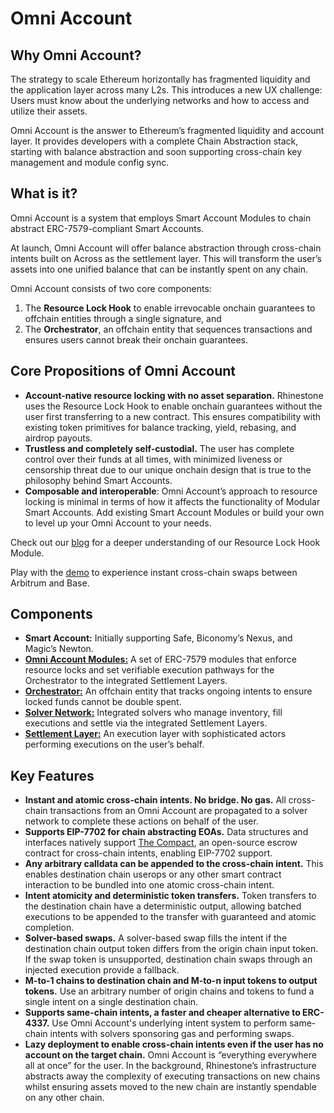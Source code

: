 
# Omni Account

## Why Omni Account?

The strategy to scale Ethereum horizontally has fragmented liquidity and the application layer across many L2s. This introduces a new UX challenge: Users must know about the underlying networks and how to access and utilize their assets.

Omni Account is the answer to Ethereum’s fragmented liquidity and account layer. It provides developers with a complete Chain Abstraction stack, starting with balance abstraction and soon supporting cross-chain key management and module config sync.  

## What is it?

Omni Account is a system that employs Smart Account Modules to chain abstract ERC-7579-compliant Smart Accounts. 

At launch, Omni Account will offer balance abstraction through cross-chain intents built on Across as the settlement layer. This will transform the user’s assets into one unified balance that can be instantly spent on any chain. 

Omni Account consists of two core components: 

1) The **Resource Lock Hook** to enable irrevocable onchain guarantees to offchain entities through a single signature, and 
2) The **Orchestrator**, an offchain entity that sequences transactions and ensures users cannot break their onchain guarantees.

<div className="my-8">
  <OmniAccount2 width={1000} height={400} />
</div>

## Core Propositions of Omni Account

- **Account-native resource locking with no asset separation.** Rhinestone uses the Resource Lock Hook to enable onchain guarantees without the user first transferring to a new contract. This ensures compatibility with existing token primitives for balance tracking, yield, rebasing, and airdrop payouts.
- **Trustless and completely self-custodial.** The user has complete control over their funds at all times, with minimized liveness or censorship threat due to our unique onchain design that is true to the philosophy behind Smart Accounts. 
- **Composable and interoperable**: Omni Account’s approach to resource locking is minimal in terms of how it affects the functionality of Modular Smart Accounts. Add existing Smart Account Modules or build your own to level up your Omni Account to your needs. 

Check out our [blog](https://blog.rhinestone.wtf/resource-lock-hook-335590cec733) for a deeper understanding of our Resource Lock Hook Module. 

Play with the [demo](https://wallet.rhinestone.wtf/) to experience instant cross-chain swaps between Arbitrum and Base.

## Components

- **Smart Account:** Initially supporting Safe, Biconomy’s Nexus, and Magic’s Newton.
- [**Omni Account Modules:**](/omni-account/architecture/omni-account) A set of ERC-7579 modules that enforce resource locks and set verifiable execution pathways for the Orchestrator to the integrated Settlement Layers.
- [**Orchestrator:**](/omni-account/architecture/orchestrator) An offchain entity that tracks ongoing intents to ensure locked funds cannot be double spent.
- [**Solver Network:**](/omni-account/architecture/solvers) Integrated solvers who manage inventory, fill executions and settle via the integrated Settlement Layers.
- [**Settlement Layer:**](/omni-account/architecture/settlement-layer) An execution layer with sophisticated actors performing executions on the user’s behalf.

<div className="my-8">
  <OmniAccount3 width={1000} height={400} />
</div>

## Key Features

- **Instant and atomic cross-chain intents. No bridge. No gas.** All cross-chain transactions from an Omni Account are propagated to a solver network to complete these actions on behalf of the user. 
- **Supports EIP-7702 for chain abstracting EOAs.** Data structures and interfaces natively support [The Compact](https://github.com/Uniswap/the-compact), an open-source escrow contract for cross-chain intents, enabling EIP-7702 support.
- **Any arbitrary calldata can be appended to the cross-chain intent.** This enables destination chain userops or any other smart contract interaction to be bundled into one atomic cross-chain intent. 
- **Intent atomicity and deterministic token transfers.** Token transfers to the destination chain have a deterministic output, allowing batched executions to be appended to the transfer with guaranteed and atomic completion. 
- **Solver-based swaps.** A solver-based swap fills the intent if the destination chain output token differs from the origin chain input token. If the swap token is unsupported, destination chain swaps through an injected execution provide a fallback.
- **M-to-1 chains to destination chain and M-to-n input tokens to output tokens.** Use an arbitrary number of origin chains and tokens to fund a single intent on a single destination chain. 
- **Supports same-chain intents, a faster and cheaper alternative to ERC-4337.** Use Omni Account's underlying intent system to perform same-chain intents with solvers sponsoring gas and performing swaps. 
- **Lazy deployment to enable cross-chain intents even if the user has no account on the target chain.** Omni Account is “everything everywhere all at once” for the user. In the background, Rhinestone’s infrastructure abstracts away the complexity of executing transactions on new chains whilst ensuring assets moved to the new chain are instantly spendable on any other chain.
